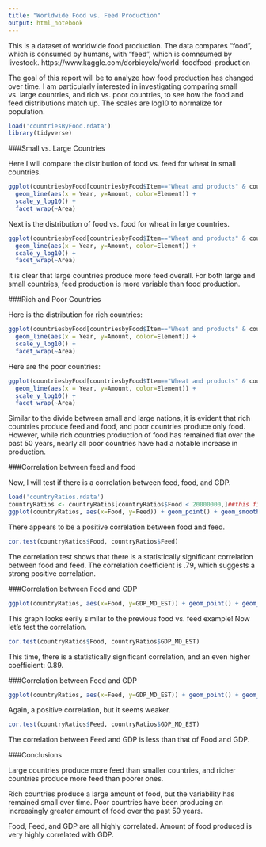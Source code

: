 ```yaml
---
title: "Worldwide Food vs. Feed Production"
output: html_notebook
---
```


This is a dataset of worldwide food production. The data compares "food", which is consumed by humans, with "feed", which is comnsumed by livestock.
https://www.kaggle.com/dorbicycle/world-foodfeed-production

The goal of this report will be to analyze how food production has changed over time. I am particularly interested in investigating comparing small vs. large countries, and rich vs. poor countries, to see how the food and feed distributions match up. The scales are log10 to normalize for population.

```r
load('countriesByFood.rdata')
library(tidyverse)
```



###Small vs. Large Countries


Here I will compare the distribution of food vs. feed for wheat in small countries.
```r
ggplot(countriesbyFood[countriesbyFood$Item=="Wheat and products" & countriesbyFood$pop < 5000000,]) +
  geom_line(aes(x = Year, y=Amount, color=Element)) +
  scale_y_log10() +
  facet_wrap(~Area)
```


Next is the distribution of food vs. food for wheat in large countries.
```r
ggplot(countriesbyFood[countriesbyFood$Item=="Wheat and products" & countriesbyFood$pop > 25000000,]) +
  geom_line(aes(x = Year, y=Amount, color=Element)) +
  scale_y_log10() +
  facet_wrap(~Area)
```
It is clear that large countries produce more feed overall. For both large and small countries, feed production is more variable than food production.

###Rich and Poor Countries

Here is the distribution for rich countries:

```r
ggplot(countriesbyFood[countriesbyFood$Item=="Wheat and products" & countriesbyFood$INCOME_GRP == 1,]) +
  geom_line(aes(x = Year, y=Amount, color=Element)) +
  scale_y_log10() +
  facet_wrap(~Area)
```
Here are the poor countries:

```r
ggplot(countriesbyFood[countriesbyFood$Item=="Wheat and products" & countriesbyFood$INCOME_GRP == 5,]) +
  geom_line(aes(x = Year, y=Amount, color=Element)) +
  scale_y_log10() +
  facet_wrap(~Area)
```
Similar to the divide between small and large nations, it is evident that rich countries produce feed and food, and poor countries produce only food. However, while rich countries production of food has remained flat over the past 50 years, nearly all poor countries have had a notable increase in production.

###Correlation between feed and food

Now, I will test if there is a correlation between feed, food, and GDP.

```r
load('countryRatios.rdata')
countryRatios <- countryRatios[countryRatios$Food < 20000000,]##this filters out three outliers
ggplot(countryRatios, aes(x=Food, y=Feed)) + geom_point() + geom_smooth() + geom_jitter()
```
There appears to be a positive correlation between food and feed.

```r
cor.test(countryRatios$Food, countryRatios$Feed)
```
The correlation test shows that there is a statistically significant correlation between food and feed. The correlation coefficient is .79, which suggests a strong positive correlation.

###Correlation between Food and GDP

```r
ggplot(countryRatios, aes(x=Food, y=GDP_MD_EST)) + geom_point() + geom_smooth() + geom_jitter()
```
This graph looks eerily similar to the previous food vs. feed example!
Now let's test the correlation.
```r
cor.test(countryRatios$Food, countryRatios$GDP_MD_EST)
```
This time, there is a statistically significant correlation, and an even higher coefficient: 0.89.

###Correlation between Feed and GDP

```r
ggplot(countryRatios, aes(x=Feed, y=GDP_MD_EST)) + geom_point() + geom_smooth() + geom_jitter()
```
Again, a positive correlation, but it seems weaker.

```r
cor.test(countryRatios$Feed, countryRatios$GDP_MD_EST)
```
The correlation between Feed and GDP is less than that of Food and GDP.

###Conclusions

Large countries produce more feed than smaller countries, and richer countries produce more feed than poorer ones.

Rich countries produce a large amount of food, but the variability has remained small over time. Poor countries have been producing an increasingly greater amount of food over the past 50 years.

Food, Feed, and GDP are all highly correlated. Amount of food produced is very highly correlated with GDP.
